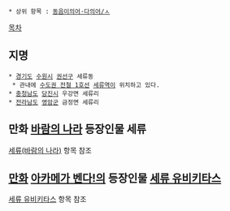  * 상위 항목 : [[동음이의어·다의어/ㅅ]]
 

[[목차]]
== 지명 ==
 * [[경기도]] [[수원시]] [[권선구]] 세류동
  * 관내에 [[수도권 전철 1호선]] [[세류역]]이 위치하고 있다.
 * [[충청남도]] [[당진시]] 우강면 세류리
 * [[전라남도]] [[영암군]] 금정면 세류리

== 만화 [[바람의 나라]] 등장인물 세류 ==
[[세류(바람의 나라)]] 항목 참조

== [[만화]] [[아카메가 벤다!]]의 등장인물 [[세류 유비키타스]] ==
[[세류 유비키타스]] 항목 참조
